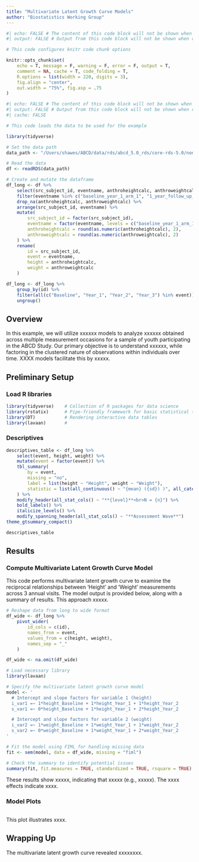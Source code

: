 ```yaml
---
title: "Multivariate Latent Growth Curve Models"
author: "Biostatistics Working Group"
---
```


```r
#| echo: FALSE # The content of this code block will not be shown when rendered
#| output: FALSE # Output from this code block will not be shown when rendered

# This code configures knitr code chunk options

knitr::opts_chunk$set(
    echo = T, message = F, warning = F, error = F, output = T,
    comment = NA, cache = T, code_folding = T,
    R.options = list(width = 220, digits = 3),
    fig.align = "center",
    out.width = "75%", fig.asp = .75
)
```

```r
#| echo: FALSE # The content of this code block will not be shown when rendered
#| output: FALSE # Output from this code block will not be shown when rendered
#| cache: FALSE

# This code loads the data to be used for the example

library(tidyverse)

# Set the data path
data_path <- "/Users/shawes/ABCD/data/rds/abcd_5.0_rds/core-rds-5.0/non-imaging_excluding_nt_5.0.rds"

# Read the data
df <- readRDS(data_path)

# Create and mutate the dataframe
df_long <- df %>%
    select(src_subject_id, eventname, anthroheightcalc, anthroweightcalc) %>%
    filter(eventname %in% c("baseline_year_1_arm_1", "1_year_follow_up_y_arm_1", "2_year_follow_up_y_arm_1", "3_year_follow_up_y_arm_1")) %>%
    drop_na(anthroheightcalc, anthroweightcalc) %>%
    arrange(src_subject_id, eventname) %>%
    mutate(
        src_subject_id = factor(src_subject_id),
        eventname = factor(eventname, levels = c("baseline_year_1_arm_1", "1_year_follow_up_y_arm_1", "2_year_follow_up_y_arm_1", "3_year_follow_up_y_arm_1"), labels = c("Baseline", "Year_1", "Year_2", "Year_3")),
        anthroheightcalc = round(as.numeric(anthroheightcalc), 2),
        anthroweightcalc = round(as.numeric(anthroweightcalc), 2)
    ) %>%
    rename(
        id = src_subject_id,
        event = eventname,
        height = anthroheightcalc,
        weight = anthroweightcalc
    )

df_long <- df_long %>%
    group_by(id) %>%
    filter(all(c("Baseline", "Year_1", "Year_2", "Year_3") %in% event)) %>%
    ungroup()

```

## Overview

In this example, we will utilize xxxxxx models to analyze xxxxxx obtained across multiple measurement occasions for a sample of youth participating in the ABCD Study. Our primary objective is to understand xxxxxx, while factoring in the clustered nature of observations within individuals over time. XXXX models facilitate this by xxxxx.

## Preliminary Setup
### Load R libraries
```r
library(tidyverse)    # Collection of R packages for data science
library(rstatix)      # Pipe-friendly framework for basic statistical tests
library(DT)           # Rendering interactive data tables
library(lavaan)       #
```

### Descriptives
```r
descriptives_table <- df_long %>%
    select(event, height, weight) %>%
    mutate(event = factor(event)) %>%
    tbl_summary(
        by = event,
        missing = "no",
        label = list(height ~ "Height", weight ~ "Weight"),
        statistic = list(all_continuous() ~ "{mean} ({sd}) )", all_categorical() ~ "{p}%"),
    ) %>%
    modify_header(all_stat_cols() ~ "**{level}**<br>N = {n}") %>%
    bold_labels() %>%
    italicize_levels() %>%
    modify_spanning_header(all_stat_cols() ~ "**Assessment Wave**")
theme_gtsummary_compact()

descriptives_table
```

## Results
### Compute Multivariate Latent Growth Curve Model
This code performs multivariate latent growth curve to examine the reciprocal relationships between 'Height' and 'Weight' measurements across 3 annual visits. The model output is provided below, along with a summary of results. This approach xxxxx.

```r
# Reshape data from long to wide format
df_wide <- df_long %>%
    pivot_wider(
        id_cols = c(id),
        names_from = event,
        values_from = c(height, weight),
        names_sep = "_"
    )

df_wide <- na.omit(df_wide)

# Load necessary library
library(lavaan)

# Specify the multivariate latent growth curve model
model <- '
  # Intercept and slope factors for variable 1 (height)
  i_var1 =~ 1*height_Baseline + 1*height_Year_1 + 1*height_Year_2
  s_var1 =~ 0*height_Baseline + 1*height_Year_1 + 2*height_Year_2

  # Intercept and slope factors for variable 2 (weight)
  i_var2 =~ 1*weight_Baseline + 1*weight_Year_1 + 1*weight_Year_2
  s_var2 =~ 0*weight_Baseline + 1*weight_Year_1 + 2*weight_Year_2
'

# Fit the model using FIML for handling missing data
fit <- sem(model, data = df_wide, missing = "fiml")

# Check the summary to identify potential issues
summary(fit, fit.measures = TRUE, standardized = TRUE, rsquare = TRUE)

```

These results show xxxxx, indicating that xxxxx (e.g., xxxxx). The xxxx effects indicate xxxx.

### Model Plots
```r

```

This plot illustrates xxxx.

## Wrapping Up
The multivariate latent growth curve revealed xxxxxxxx.

